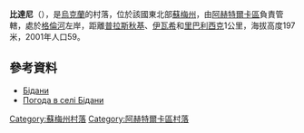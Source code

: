 {{coord|50|15|55|N|34|39|51|E|scale:100000|display=title}}

'''比達尼'''（{{lang-uk|Бідани}}），是[[烏克蘭|烏克蘭]]的村落，位於該國東北部[[蘇梅州|蘇梅州]]，由[[阿赫特爾卡區|阿赫特爾卡區]]負責管轄，處於[[格倫河_(普肖爾河支流)|格倫河]]左岸，距離[[普拉斯秋基|普拉斯秋基]]、[[伊瓦希|伊瓦希]]和[[里巴利西克_(阿赫特爾卡區)|里巴利西克]]1公里，海拔高度197米，2001年人口59。

==參考資料==
*[http://w1.c1.rada.gov.ua/pls/z7502/A005?rdat1=02.02.2010&rf7571=29726 Бідани]
* [http://weather.in.ua/ua/symskaja/1176 Погода в селі Бідани] {{Wayback|url=http://weather.in.ua/ua/symskaja/1176 |date=20111219234636 }}

{{DEFAULTSORT:Бідани}}
[[Category:蘇梅州村落|Category:蘇梅州村落]]
[[Category:阿赫特爾卡區村落|Category:阿赫特爾卡區村落]]


{{Sumy-geo-stub}}